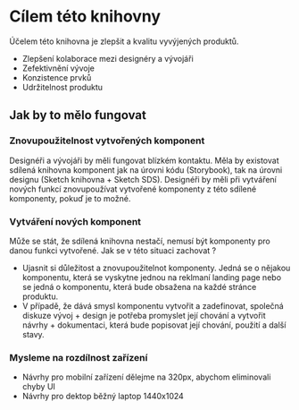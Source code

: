 

<Meta title="1. /Intro" />



# Cílem této knihovny
Účelem této knihovna je zlepšit a kvalitu vyvýjených produktů.
- Zlepšení kolaborace mezi designéry a vývojáři
- Zefektivnění vývoje
- Konzistence prvků
- Udržitelnost produktu

## Jak by to mělo fungovat

### Znovupoužitelnost vytvořených komponent
Designéři a vývojáři by měli fungovat blízkém kontaktu. Měla by existovat sdílená knihovna komponent jak na úrovni kódu (Storybook), tak na úrovni designu (Sketch knihovna + Sketch SDS). Designéři by měli při vytváření nových funkcí znovupoužívat vytvořené komponenty z této sdílené komponenty, pokuď je to možné.

### Vytváření nových komponent
Může se stát, že sdílená knihovna nestačí, nemusí být komponenty pro danou funkci vytvořené. Jak se v této situaci zachovat ? 
- Ujasnit si důležitost a znovupoužitelnot komponenty. Jedná se o nějakou komponentu, která se vyskytne jednou na reklmaní landing page nebo se jedná o komponentu, která bude obsažena na každé stránce produktu. 
- V případě, že dává smysl komponentu vytvořit a zadefinovat, společná diskuze vývoj +  design je potřeba promyslet její chování a vytvořit návrhy + dokumentaci, která bude popisovat její chování, použití a další stavy.

### Mysleme na rozdílnost zařízení
- Návrhy pro mobilní zařízení dělejme na 320px, abychom eliminovali chyby UI
- Návrhy pro dektop běžný laptop 1440x1024
